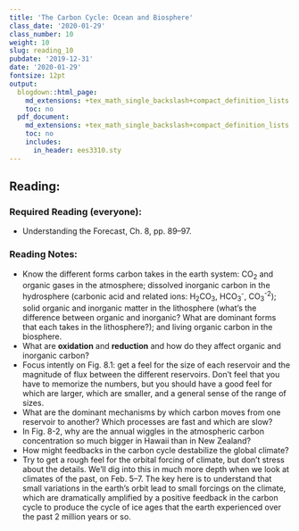 ```yaml
---
title: 'The Carbon Cycle: Ocean and Biosphere'
class_date: '2020-01-29'
class_number: 10
weight: 10
slug: reading_10
pubdate: '2019-12-31'
date: '2020-01-29'
fontsize: 12pt
output:
  blogdown::html_page:
    md_extensions: +tex_math_single_backslash+compact_definition_lists
    toc: no
  pdf_document:
    md_extensions: +tex_math_single_backslash+compact_definition_lists
    toc: no
    includes:
      in_header: ees3310.sty
---
```

## Reading:

### Required Reading (everyone):

* Understanding the Forecast, Ch. 8, pp. 89--97.

### Reading Notes:

* Know the different forms carbon takes in the earth system: CO~2~ and organic gases in the atmosphere; dissolved inorganic carbon in the hydrosphere (carbonic acid and related ions: H~2~CO~3~, HCO~3~^-^, CO~3~^-2^); solid organic and inorganic matter in the lithosphere (what's the difference between organic and inorganic? What are dominant forms that each takes in the lithosphere?); and living organic carbon in the biosphere.
* What are **oxidation** and **reduction** and how do they affect organic and inorganic carbon?
* Focus intently on Fig. 8.1: get a feel for the size of each reservoir and the magnitude of flux between the different reservoirs. Don't feel that you have to memorize the numbers, but you should have a good feel for which are larger, which are smaller, and a general sense of the range of sizes.
* What are the dominant mechanisms by which carbon moves from one reservoir to another? Which processes are fast and which are slow?
* In Fig. 8-2, why are the annual wiggles in the atmospheric carbon concentration so much bigger in Hawaii than in New Zealand?
* How might feedbacks in the carbon cycle destabilize the global climate?
* Try to get a rough feel for the orbital forcing of climate, but don't stress about the details. We'll dig into this in much more depth when we look at climates of the past, on Feb. 5--7. The key here is to understand that small variations in the earth's orbit lead to small forcings on the climate, which are dramatically amplified by a positive feedback in the carbon cycle to produce the cycle of ice ages that the earth experienced over the past 2 million years or so.
